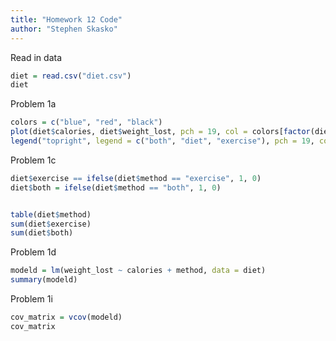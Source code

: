 ```yaml
---
title: "Homework 12 Code"
author: "Stephen Skasko"
---
```


Read in data

```r
diet = read.csv("diet.csv")
diet
```

Problem 1a

```r
colors = c("blue", "red", "black")
plot(diet$calories, diet$weight_lost, pch = 19, col = colors[factor(diet$method)])
legend("topright", legend = c("both", "diet", "exercise"), pch = 19, col = colors)

```

Problem 1c

```r
diet$exercise == ifelse(diet$method == "exercise", 1, 0)
diet$both = ifelse(diet$method == "both", 1, 0)


table(diet$method)
sum(diet$exercise)
sum(diet$both)
```

Problem 1d

```r
modeld = lm(weight_lost ~ calories + method, data = diet)
summary(modeld)
```

Problem 1i

```r
cov_matrix = vcov(modeld)
cov_matrix

```
